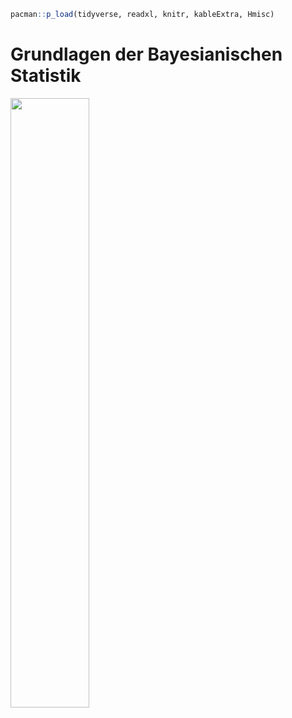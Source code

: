 ```r
pacman::p_load(tidyverse, readxl, knitr, kableExtra, Hmisc)
```

# Grundlagen der Bayesianischen Statistik

![](images/caution.png){fig-align="center" width="50%"}
